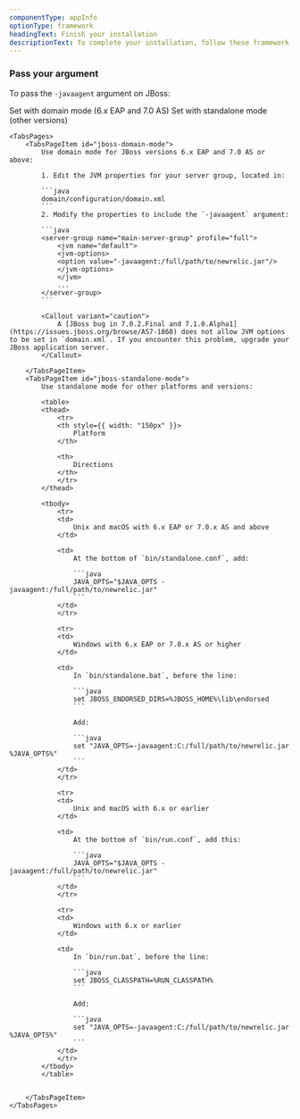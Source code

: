 ```yaml
---
componentType: appInfo
optionType: framework 
headingText: Finish your installation
descriptionText: To complete your installation, follow these framework-specific steps. If you need a different framework, select it at the top of this page.
---
```


### Pass your argument

To pass the `-javaagent` argument on JBoss:

<Tabs>
	<TabsBar>
		<TabsBarItem id="jboss-domain-mode">Set with domain mode (6.x EAP and 7.0 AS)</TabsBarItem>
		<TabsBarItem id="jboss-standalone-mode">Set with standalone mode (other versions)</TabsBarItem>
	</TabsBar>

	<TabsPages>
		<TabsPageItem id="jboss-domain-mode">
            Use domain mode for JBoss versions 6.x EAP and 7.0 AS or above:

            1. Edit the JVM properties for your server group, located in:

            ```java
            domain/configuration/domain.xml
            ```
            2. Modify the properties to include the `-javaagent` argument:

            ```java
            <server-group name="main-server-group" profile="full">
                <jvm name="default">
                <jvm-options>
                <option value="-javaagent:/full/path/to/newrelic.jar"/>
                </jvm-options>
                </jvm>
                ...
            </server-group>
            ```

            <Callout variant="caution">
                A [JBoss bug in 7.0.2.Final and 7.1.0.Alpha1](https://issues.jboss.org/browse/AS7-1868) does not allow JVM options to be set in `domain.xml`. If you encounter this problem, upgrade your JBoss application server.
            </Callout>

		</TabsPageItem>
		<TabsPageItem id="jboss-standalone-mode">
            Use standalone mode for other platforms and versions:

            <table>
            <thead>
                <tr>
                <th style={{ width: "150px" }}>
                    Platform
                </th>

                <th>
                    Directions
                </th>
                </tr>
            </thead>

            <tbody>
                <tr>
                <td>
                    Unix and macOS with 6.x EAP or 7.0.x AS and above
                </td>

                <td>
                    At the bottom of `bin/standalone.conf`, add:

                    ```java
                    JAVA_OPTS="$JAVA_OPTS -javaagent:/full/path/to/newrelic.jar"
                    ```
                </td>
                </tr>

                <tr>
                <td>
                    Windows with 6.x EAP or 7.0.x AS or higher
                </td>

                <td>
                    In `bin/standalone.bat`, before the line:

                    ```java
                    set JBOSS_ENDORSED_DIRS=%JBOSS_HOME%\lib\endorsed
                    ```

                    Add:

                    ```java
                    set "JAVA_OPTS=-javaagent:C:/full/path/to/newrelic.jar %JAVA_OPTS%"
                    ```
                </td>
                </tr>

                <tr>
                <td>
                    Unix and macOS with 6.x or earlier
                </td>

                <td>
                    At the bottom of `bin/run.conf`, add this:

                    ```java
                    JAVA_OPTS="$JAVA_OPTS -javaagent:/full/path/to/newrelic.jar"
                    ```
                </td>
                </tr>

                <tr>
                <td>
                    Windows with 6.x or earlier
                </td>

                <td>
                    In `bin/run.bat`, before the line:

                    ```java
                    set JBOSS_CLASSPATH=%RUN_CLASSPATH%
                    ```

                    Add:

                    ```java
                    set "JAVA_OPTS=-javaagent:C:/full/path/to/newrelic.jar %JAVA_OPTS%"
                    ```
                </td>
                </tr>
            </tbody>
            </table>


		</TabsPageItem>
	</TabsPages>
</Tabs>

